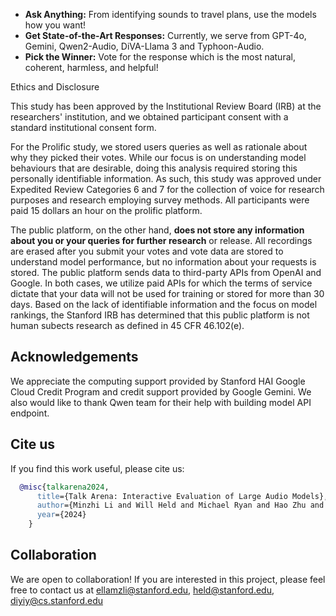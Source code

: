 


- **Ask Anything:** From identifying sounds to travel plans, use the models how you want!
- **Get State-of-the-Art Responses:** Currently, we serve from GPT-4o, Gemini, Qwen2-Audio, DiVA-Llama 3 and Typhoon-Audio.
- **Pick the Winner:** Vote for the response which is the most natural, coherent, harmless, and helpful!
<GradioEmbed />

<Hero />

<IrbRubricsAccordion />

<Callout type="info">
Ethics and Disclosure

This study has been approved by the Institutional Review Board (IRB) at the researchers' institution, and we obtained participant consent with a standard institutional consent form. 

For the Prolific study, we stored users queries as well as rationale about why they picked their votes. While our focus is on understanding model behaviours that are desirable, doing this analysis required storing this personally identifiable information. As such, this study was approved under Expedited Review Categories 6 and 7 for the collection of voice for research purposes and research employing survey methods. All participants were paid 15 dollars an hour on the prolific platform.

The public platform, on the other hand, **does not store any information about you or your queries for further research** or release. All recordings are erased after you submit your votes and vote data are stored to understand model performance, but no information about your requests is stored. The public platform sends data to third-party APIs from OpenAI and Google. In both cases, we utilize paid APIs for which the terms of service dictate that your data will not be used for training or stored for more than 30 days. Based on the lack of identifiable information and the focus on model rankings, the Stanford IRB has determined that this public platform is not human subects research as defined in 45 CFR 46.102(e).

</Callout>

## Acknowledgements
We appreciate the computing support provided by Stanford HAI Google Cloud Credit Program and credit support provided by Google Gemini. We also would like to thank Qwen team for their help with building model API endpoint.

## Cite us

If you find this work useful, please cite us:

```bibtex
  @misc{talkarena2024,
      title={Talk Arena: Interactive Evaluation of Large Audio Models},
      author={Minzhi Li and Will Held and Michael Ryan and Hao Zhu and Kunat Pipatanakul and Potsawee Manakul and Diyi Yang},
      year={2024}
    }
```

## Collaboration
We are open to collaboration! If you are interested in this project, please feel free to contact us at ellamzli@stanford.edu, held@stanford.edu, diyiy@cs.stanford.edu

	

